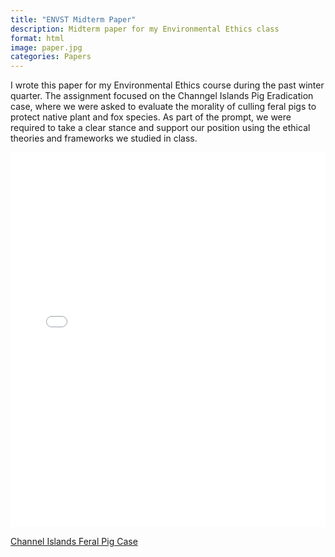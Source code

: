 ```yaml
---
title: "ENVST Midterm Paper"
description: Midterm paper for my Environmental Ethics class
format: html
image: paper.jpg
categories: Papers
---
```


I wrote this paper for my Environmental Ethics course during the past winter quarter. The assignment focused on the Channgel Islands Pig Eradication case, where we were asked to evaluate the morality of culling feral pigs to protect native plant and fox species. As part of the prompt, we were required to take a clear stance and support our position using the ethical theories and frameworks we studied in class.


<iframe src="media/ES70.pdf" width="100%" height="600px" style="border: none;"></iframe>

<a href="https://www.nps.gov/chis/learn/nature/restoring-santa-cruz-island.htm" target="_blank" class="button">Channel Islands Feral Pig Case</a>
